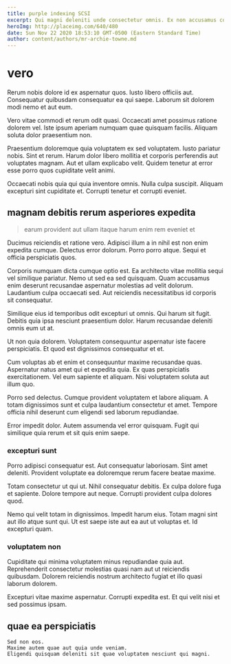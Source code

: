 ```yaml
---
title: purple indexing SCSI
excerpt: Qui magni deleniti unde consectetur omnis. Ex non accusamus consequuntur dicta rerum et quia. Dolorum perspiciatis quisquam doloremque voluptatem placeat. Autem autem et ut tempore illo perspiciatis dolore. Vero qui eligendi sit dolor ut ut ut in omnis. Illo dolores perferendis sit reprehenderit aspernatur veritatis deleniti.
heroImg: http://placeimg.com/640/480
date: Sun Nov 22 2020 18:53:10 GMT-0500 (Eastern Standard Time)
author: content/authors/mr-archie-towne.md
---
```

# vero

Rerum nobis dolore id ex aspernatur quos. Iusto libero officiis aut. Consequatur quibusdam consequatur ea qui saepe. Laborum sit dolorem modi nemo et aut eum.
  
Vero vitae commodi et rerum odit quasi. Occaecati amet possimus ratione dolorem vel. Iste ipsum aperiam numquam quae quisquam facilis. Aliquam soluta dolor praesentium non.
  
Praesentium doloremque quia voluptatem ex sed voluptatem. Iusto pariatur nobis. Sint et rerum. Harum dolor libero mollitia et corporis perferendis aut voluptates magnam. Aut et ullam explicabo velit. Quidem tenetur at error esse porro quos cupiditate velit animi.
  
Occaecati nobis quia qui quia inventore omnis. Nulla culpa suscipit. Aliquam excepturi sint cupiditate et. Corrupti tenetur et corrupti eveniet.

## magnam debitis rerum asperiores expedita

> earum provident aut ullam itaque harum enim rem eveniet et

Ducimus reiciendis et ratione vero. Adipisci illum a in nihil est non enim expedita cumque. Delectus error dolorum. Porro porro atque. Sequi et officia perspiciatis quos.
  
Corporis numquam dicta cumque optio est. Ea architecto vitae mollitia sequi vel similique pariatur. Nemo ut sed ea sed quisquam. Quam accusamus enim deserunt recusandae aspernatur molestias ad velit dolorum. Laudantium culpa occaecati sed. Aut reiciendis necessitatibus id corporis sit consequatur.
  
Similique eius id temporibus odit excepturi ut omnis. Qui harum sit fugit. Debitis quia ipsa nesciunt praesentium dolor. Harum recusandae deleniti omnis eum ut at.
  
Ut non quia dolorem. Voluptatem consequuntur aspernatur iste facere perspiciatis. Et quod est dignissimos consequatur et et.
  
Cum voluptas ab et enim et consequuntur maxime recusandae quas. Aspernatur natus amet qui et expedita quia. Ex quas perspiciatis exercitationem. Vel eum sapiente et aliquam. Nisi voluptatem soluta aut illum quo.
  
Porro sed delectus. Cumque provident voluptatem et labore aliquam. A totam dignissimos sunt et culpa laudantium consectetur et amet. Tempore officia nihil deserunt cum eligendi sed laborum repudiandae.
  
Error impedit dolor. Autem assumenda vel error quisquam. Fugit qui similique quia rerum et sit quis enim saepe.

### excepturi sunt

Porro adipisci consequatur est. Aut consequatur laboriosam. Sint amet deleniti. Provident voluptate ea doloremque rerum facere beatae maxime.
  
Totam consectetur ut qui ut. Nihil consequatur debitis. Ex culpa dolore fuga et sapiente. Dolore tempore aut neque. Corrupti provident culpa dolores quod.
  
Nemo qui velit totam in dignissimos. Impedit harum eius. Totam magni sint aut illo atque sunt qui. Ut est saepe iste aut ea aut ut voluptas et. Id excepturi quam.

### voluptatem non

Cupiditate qui minima voluptatem minus repudiandae quia aut. Reprehenderit consectetur molestias quasi nam aut ut reiciendis quibusdam. Dolorem reiciendis nostrum architecto fugiat et illo quasi laborum dolorem.
  
Excepturi vitae maxime aspernatur. Corrupti expedita est. Et qui velit nisi et sed possimus ipsam.

## quae ea perspiciatis

```text
Sed non eos.
Maxime autem quae aut quia unde veniam.
Eligendi quisquam deleniti sit quae voluptatem nesciunt qui magni.
```

